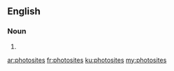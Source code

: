 ==English==

===Noun===
{{head|en|plural}}

# {{plural of|photosite|lang=en}}

[[ar:photosites]]
[[fr:photosites]]
[[ku:photosites]]
[[my:photosites]]
